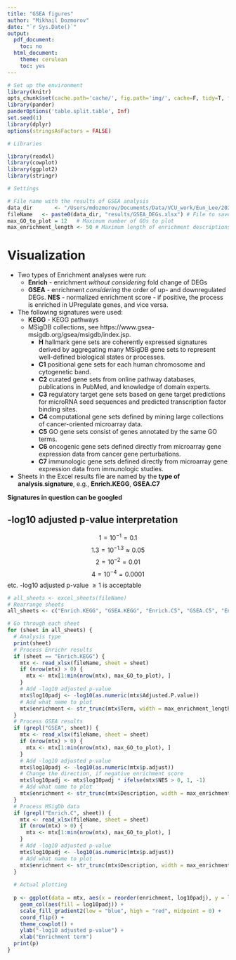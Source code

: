 ```yaml
---
title: "GSEA figures"
author: "Mikhail Dozmorov"
date: "`r Sys.Date()`"
output:
  pdf_document:
    toc: no
  html_document:
    theme: cerulean
    toc: yes
---
```


```r
# Set up the environment
library(knitr)
opts_chunk$set(cache.path='cache/', fig.path='img/', cache=F, tidy=T, fig.keep='high', echo=F, dpi=100, warnings=F, message=F, comment=NA, warning=F, results='as.is', fig.width = 10, fig.height = 6) #out.width=700, 
library(pander)
panderOptions('table.split.table', Inf)
set.seed(1)
library(dplyr)
options(stringsAsFactors = FALSE)
```

```r
# Libraries

library(readxl)
library(cowplot)
library(ggplot2)
library(stringr)
```

```r
# Settings

# File name with the results of GSEA analysis
data_dir       <- "/Users/mdozmorov/Documents/Data/VCU_work/Eun_Lee/2020-12.EunLee_Novogene/" # Working directory
fileName   <- paste0(data_dir, "results/GSEA_DEGs.xlsx") # File to save all results of differential expression analysis
max_GO_to_plot = 12   # Maximum number of GOs to plot
max_enrichment_length <- 50 # Maximum length of enrichment descriptions
```

# Visualization

- Two types of Enrichment analyses were run:
    - **Enrich** - enrichment _without considering_ fold change of DEGs
    - **GSEA** - enrichment _considering_ the order of up- and downregulated DEGs. **NES** - normalized enrichment score - if positive, the process is enriched in UPregulate genes, and vice versa.

- The following signatures were used:
    - **KEGG** - KEGG pathways
    - MSigDB collections, see  https://www.gsea-msigdb.org/gsea/msigdb/index.jsp. 
        - **H**	hallmark gene sets  are coherently expressed signatures derived by aggregating many MSigDB gene sets to represent well-defined biological states or processes.
        - **C1**	positional gene sets  for each human chromosome and cytogenetic band.
        - **C2**	curated gene sets  from online pathway databases, publications in PubMed, and knowledge of domain experts.
        - **C3**	regulatory target gene sets  based on gene target predictions for microRNA seed sequences and predicted transcription factor binding sites.
        - **C4**	computational gene sets  defined by mining large collections of cancer-oriented microarray data.
        - **C5**	GO gene sets  consist of genes annotated by the same GO terms.
        - **C6**	oncogenic gene sets  defined directly from microarray gene expression data from cancer gene perturbations.
        - **C7**	immunologic gene sets  defined directly from microarray gene expression data from immunologic studies.
- Sheets in the Excel results file are named by the **type of analysis**.**signature**, e.g., **Enrich.KEGG**, **GSEA.C7**

**Signatures in question can be googled**

## -log10 adjusted p-value interpretation

$$1 = 10^{-1} = 0.1$$
$$1.3 = 10^{-1.3} \approx 0.05$$
$$2 = 10^{-2} = 0.01$$
$$4 = 10^{-4} = 0.0001$$
etc. -log10 adjusted p-value $\ge1$ is acceptable

```r
# all_sheets <- excel_sheets(fileName)
# Rearrange sheets
all_sheets <- c("Enrich.KEGG", "GSEA.KEGG", "Enrich.C5", "GSEA.C5", "Enrich.C7", "GSEA.C7")

# Go through each sheet
for (sheet in all_sheets) {
  # Analysis type
  print(sheet)
  # Process Enrichr results
  if (sheet == "Enrich.KEGG") {
    mtx <- read_xlsx(fileName, sheet = sheet)
    if (nrow(mtx) > 0) {
      mtx <- mtx[1:min(nrow(mtx), max_GO_to_plot), ]
    }
    # Add -log10 adjusted p-value
    mtx$log10padj <- -log10(as.numeric(mtx$Adjusted.P.value))
    # Add what name to plot
    mtx$enrichment <- str_trunc(mtx$Term, width = max_enrichment_length)
  }
  # Process GSEA results
  if (grepl("GSEA", sheet)) {
    mtx <- read_xlsx(fileName, sheet = sheet)
    if (nrow(mtx) > 0) {
      mtx <- mtx[1:min(nrow(mtx), max_GO_to_plot), ]
    }
    # Add -log10 adjusted p-value
    mtx$log10padj <- -log10(as.numeric(mtx$p.adjust))
    # Change the direction, if negative enrichment score
    mtx$log10padj <- mtx$log10padj * ifelse(mtx$NES > 0, 1, -1)
    # Add what name to plot
    mtx$enrichment <- str_trunc(mtx$Description, width = max_enrichment_length)
  }
  # Process MSigDb data
  if (grepl("Enrich.C", sheet)) {
    mtx <- read_xlsx(fileName, sheet = sheet)
    if (nrow(mtx) > 0) {
      mtx <- mtx[1:min(nrow(mtx), max_GO_to_plot), ]
    }
    # Add -log10 adjusted p-value
    mtx$log10padj <- -log10(as.numeric(mtx$p.adjust))
    # Add what name to plot
    mtx$enrichment <- str_trunc(mtx$Description, width = max_enrichment_length)
  }
  
  # Actual plotting
  
  p <- ggplot(data = mtx, aes(x = reorder(enrichment, log10padj), y = log10padj)) +
    geom_col(aes(fill = log10padj)) +
    scale_fill_gradient2(low = "blue", high = "red", midpoint = 0) +
    coord_flip() +
    theme_cowplot() +
    ylab("-log10 adjusted p-value") +
    xlab("Enrichment term")
  print(p)
}


```


